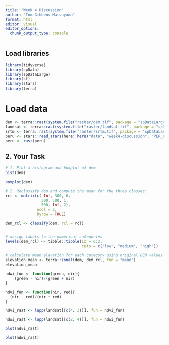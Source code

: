 ```yaml
---
title: "Week 4 Discussion"
author: "Tom Gibbens-Matsuyama"
format: html
editor: visual
editor_options: 
  chunk_output_type: console
---
```


## Load libraries

```r
library(tidyverse)
library(spData)
library(spDataLarge)
library(sf)
library(stars)
library(terra)
```

# Load data
```r
dem <- terra::rast(system.file("raster/dem.tif", package = "spDataLarge"))
landsat <- terra::rast(system.file("raster/landsat.tif", package = "spDataLarge"))
srtm <- terra::rast(system.file("raster/srtm.tif", package = "spDataLarge"))
peru <- stars::read_stars(here::here("data", "week4-discussion", "PER_elv.tif"))
peru <- rast(peru)
```

## 2. Your Task

```r
# 1. Plot a histogram and boxplot of dem
hist(dem)

boxplot(dem)
```

```r
# 2. Reclassify dem and compute the mean for the three classes:
rcl <- matrix(c(-Inf, 300, 0,
                300, 500, 1,
                500, Inf, 2),
              ncol = 3,
              byrow = TRUE)

dem_rcl <- classify(dem, rcl = rcl)


# assign labels to the numerical categories
levels(dem_rcl) <- tibble::tibble(id = 0:2, 
                                  cats = c("low", "medium", "high"))

# calculate mean elevation for each category using original DEM values
elevation_mean <- terra::zonal(dem, dem_rcl, fun = "mean")
elevation_mean
```

```r
ndwi_fun <- function(green, nir){
    (green - nir)/(green + nir)
}

ndvi_fun <- function(nir, red){
  (nir - red)/(nir + red)
}
```

```r
ndvi_rast <- lapp(landsat[[c(4, 3)]], fun = ndvi_fun)

ndwi_rast <- lapp(landsat[[c(2, 4)]], fun = ndwi_fun)
```

```r
plot(ndvi_rast)

plot(ndwi_rast)
```

